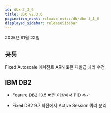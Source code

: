 ```yaml
---
id: dbx-2_3_6
title: DBX v2.3.6
pagination_next: release-notes/db/dbx-2_3_5
displayed_sidebar: releaseSidebar
---
```


2025년 01월 22일

## 공통

<Status priority='0'>Fixed</Status> Autoscale 에이전트 ARN 토큰 재발급 처리 수정


## IBM DB2

- <Status priority='1'>Feature</Status> DB2 10.5 버전 이상에서 PID 추가

- <Status priority='0'>Fixed</Status> DB2 9.7 버전에서 Active Session 쿼리 분리